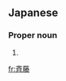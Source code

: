 ==Japanese==
{{ja-kanjitab|さい|とう|yomi=o}}

===Proper noun===
{{ja-pos|kyu=齊藤|さいとう|proper}}

# {{surname|lang=ja|sort=さいとう}}

[[fr:斉藤]]